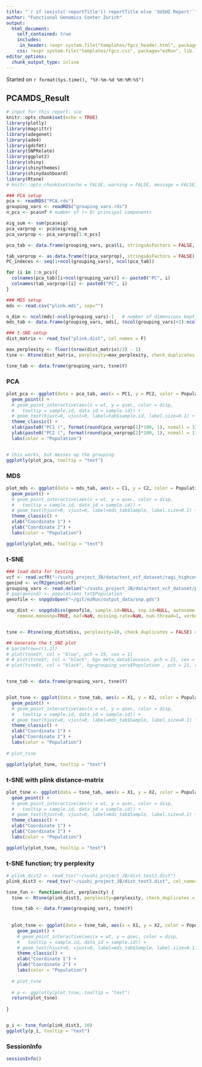 ```yaml
---
title: "`r if (exists('reportTitle')) reportTitle else 'SUSHI Report'`"
author: "Functional Genomics Center Zurich"
output: 
  html_document:
    self_contained: true
    includes:
     in_header: !expr system.file("templates/fgcz_header.html", package="ezRun", lib.loc=.libPaths())
    css: !expr system.file("templates/fgcz.css", package="ezRun", lib.loc=.libPaths())
editor_options: 
  chunk_output_type: inline
---
```


Started on `r format(Sys.time(), "%Y-%m-%d %H:%M:%S")`

## PCAMDS_Result {.tabset}

```r
# input for this report: sce
knitr::opts_chunk$set(echo = TRUE)
library(plotly)
library(magrittr)
library(adegenet)
library(ade4)
library(gdsfmt)
library(SNPRelate)
library(ggplot2)
library(shiny)
library(shinythemes)
library(shinydashboard)
library(Rtsne)
# knitr::opts_chunk$set(echo = FALSE, warning = FALSE, message = FALSE, knitr.table.format = "html")

### PCA setup
pca <- readRDS("PCA.rds")
grouping_vars <- readRDS("grouping_vars.rds")
n_pcs <- pca$nf # number of (> 0) principal components

eig_sum <- sum(pca$eig)
pca_varprop <- pca$eig/eig_sum 
pca_varprop <- pca_varprop[1:n_pcs]

pca_tab <- data.frame(grouping_vars, pca$li, stringsAsFactors = FALSE, row.names = NULL)

tab_varprop <- as.data.frame(t(pca_varprop), stringsAsFactors = FALSE)
PC_indeces <- seq(1+ncol(grouping_vars), ncol(pca_tab))

for (i in 1:n_pcs){
  colnames(pca_tab)[i+ncol(grouping_vars)] <- paste0("PC", i)
  colnames(tab_varprop)[i] <- paste0("PC", i)
}

### MDS setup
mds <- read.csv("plink.mds", sep="")

n_dim <- ncol(mds)-ncol(grouping_vars)-1   # number of dimensions kept in mds
mds_tab <- data.frame(grouping_vars, mds[, (ncol(grouping_vars)+2):ncol(mds)], stringsAsFactors = FALSE, row.names = NULL)

### t-SNE setup
dist_matrix <- read_tsv("plink.dist", col_names = F)

max_perplexity <- floor((nrow(dist_matrix)/3) - 1)
tsne <- Rtsne(dist_matrix, perplexity=max_perplexity, check_duplicates = FALSE, is_distance = TRUE)

tsne_tab <- data.frame(grouping_vars, tsne$Y)

```

### PCA
```r
plot_pca <- ggplot(data = pca_tab, aes(x = PC1, y = PC2, color = Population, text = pca_tab[,1])) +
  geom_point() +
  # geom_point_interactive(aes(x = wt, y = qsec, color = disp,
  #   tooltip = sample.id, data_id = sample.id)) +
  # geom_text(hjust=0, vjust=0, label=tab$sample.id, label.size=0.1) +
  theme_classic() +
  xlab(paste0("PC1 (", format(round(pca_varprop[1]*100, 1), nsmall = 1), "%)" )) +
  ylab(paste0("PC2 (", format(round(pca_varprop[2]*100, 1), nsmall = 1), "%)" )) +
  labs(color = "Population")


# this works, but messes up the grouping
ggplotly(plot_pca, tooltip = "text")
```


### MDS
```r
plot_mds <- ggplot(data = mds_tab, aes(x = C1, y = C2, color = Population, text = mds_tab[,1])) +
  geom_point() +
  # geom_point_interactive(aes(x = wt, y = qsec, color = disp,
  #   tooltip = sample.id, data_id = sample.id)) +
  # geom_text(hjust=0, vjust=0, label=mds_tab$Sample, label.size=0.1) +
  theme_classic() +
  xlab("Coordinate 1") +
  ylab("Coordinate 2") +
  labs(color = "Population")

ggplotly(plot_mds, tooltip = "text")
```


### t-SNE
```r
### load data for testing
vcf <- read.vcfR("~/sushi_project_JB/data/test_vcf_dataset/ragi_highcov_sa0001_1k.vcf.gz")
genind <- vcfR2genind(vcf)
grouping_vars <- read.delim("~/sushi_project_JB/data/test_vcf_dataset/populations.txt")
# pop(genind) <- populations_txt$Population
genofile <- snpgdsOpen("~/git/ezRun/output_data/snp.gds")

snp_dist <- snpgdsDiss(genofile, sample.id=NULL, snp.id=NULL, autosome.only=FALSE,
    remove.monosnp=TRUE, maf=NaN, missing.rate=NaN, num.thread=1, verbose=TRUE)


tsne <- Rtsne(snp_dist$diss, perplexity=10, check_duplicates = FALSE) # You can change the value of perplexity and see how the plot changes

## Generate the t_SNE plot
# par(mfrow=c(1,2))
# plot(tsne$Y, col = "blue", pch = 19, cex = 1)
# # plot(tsne$Y, col = "black", bg= meta_data$louvain, pch = 21, cex = 1)
# plot(tsne$Y, col = "black", bg=grouping_vars$Population , pch = 21, cex = 1)


tsne_tab <- data.frame(grouping_vars, tsne$Y)


plot_tsne <- ggplot(data = tsne_tab, aes(x = X1, y = X2, color = Population, text = tsne_tab[,1])) +
  geom_point() +
  # geom_point_interactive(aes(x = wt, y = qsec, color = disp,
  #   tooltip = sample.id, data_id = sample.id)) +
  # geom_text(hjust=0, vjust=0, label=mds_tab$Sample, label.size=0.1) +
  theme_classic() +
  xlab("Coordinate 1") +
  ylab("Coordinate 2") +
  labs(color = "Population")
  
# plot_tsne

ggplotly(plot_tsne, tooltip = "text")
```

### t-SNE with plink distance-matrix
```r
plot_tsne <- ggplot(data = tsne_tab, aes(x = X1, y = X2, color = Population, text = tsne_tab[,1])) +
  geom_point() +
  # geom_point_interactive(aes(x = wt, y = qsec, color = disp,
  #   tooltip = sample.id, data_id = sample.id)) +
  # geom_text(hjust=0, vjust=0, label=mds_tab$Sample, label.size=0.1) +
  theme_classic() +
  xlab("Coordinate 1") +
  ylab("Coordinate 2") +
  labs(color = "Population")

ggplotly(plot_tsne, tooltip = "text")
```


### t-SNE function; try perplexity
```r

# plink_dist2 <- read_tsv("~/sushi_project_JB/dist_test2.dist")
plink_dist3 <- read_tsv("~/sushi_project_JB/dist_test3.dist", col_names = F)

tsne_fun <- function(dist, perplexity) {
  tsne <- Rtsne(plink_dist3, perplexity=perplexity, check_duplicates = FALSE, is_distance = TRUE) # You can change the value of perplexity and see how the plot changes

  tsne_tab <- data.frame(grouping_vars, tsne$Y)
  
  
  plot_tsne <- ggplot(data = tsne_tab, aes(x = X1, y = X2, color = Population, text = tsne_tab[,1])) +
    geom_point() +
    # geom_point_interactive(aes(x = wt, y = qsec, color = disp,
    #   tooltip = sample.id, data_id = sample.id)) +
    # geom_text(hjust=0, vjust=0, label=mds_tab$Sample, label.size=0.1) +
    theme_classic() +
    xlab("Coordinate 1") +
    ylab("Coordinate 2") +
    labs(color = "Population")
    
  # plot_tsne
  
  # p <- ggplotly(plot_tsne, tooltip = "text")
  return(plot_tsne)
  
}


p_i <- tsne_fun(plink_dist3, 10)
ggplotly(p_i, tooltip = "text")


```


<!-- ### Input Dataset -->
<!-- ```{r, echo=FALSE, message=FALSE} -->
<!-- # ezInteractiveTableRmd(values=ans4Report[["dataset"]]) -->
<!-- ``` -->

### SessionInfo
```r
sessionInfo()
```
